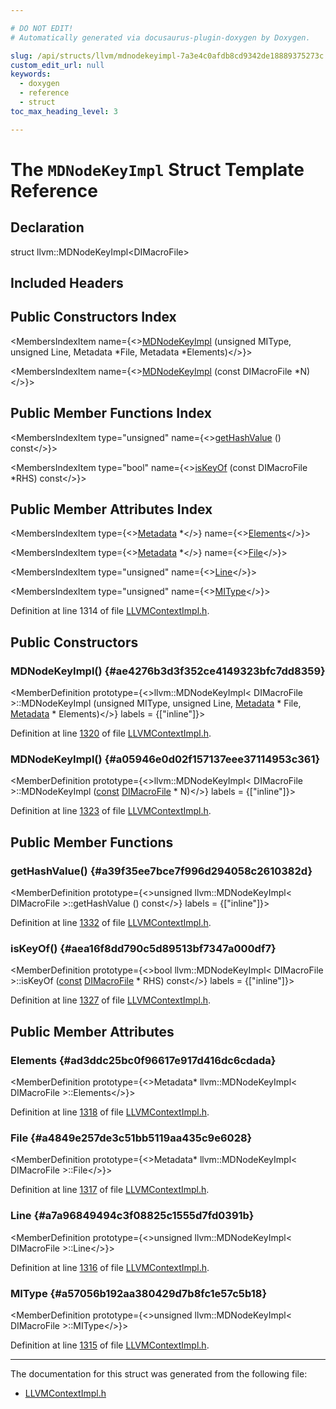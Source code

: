 ```yaml
---

# DO NOT EDIT!
# Automatically generated via docusaurus-plugin-doxygen by Doxygen.

slug: /api/structs/llvm/mdnodekeyimpl-7a3e4c0afdb8cd9342de18889375273c
custom_edit_url: null
keywords:
  - doxygen
  - reference
  - struct
toc_max_heading_level: 3

---
```





# The `MDNodeKeyImpl` Struct Template Reference

<DoxygenPage pluginConfig={pluginConfig}>



## Declaration

<CodeBlock>struct llvm::MDNodeKeyImpl&lt;DIMacroFile&gt;</CodeBlock>

## Included Headers

<IncludesList>
<IncludesListItem
  filePath="IR/LLVMContextImpl.h"
  permalink="/docs/api/files/lib/lib/ir/llvmcontextimpl-h"
  isLocal="true" />
</IncludesList>

## Public Constructors Index

<MembersIndex>

<MembersIndexItem
  name={<><a href="#ae4276b3d3f352ce4149323bfc7dd8359">MDNodeKeyImpl</a> (unsigned MIType, unsigned Line, Metadata &#42;File, Metadata &#42;Elements)</>}>
</MembersIndexItem>

<MembersIndexItem
  name={<><a href="#a05946e0d02f157137eee37114953c361">MDNodeKeyImpl</a> (const DIMacroFile &#42;N)</>}>
</MembersIndexItem>

</MembersIndex>

## Public Member Functions Index

<MembersIndex>

<MembersIndexItem
  type="unsigned"
  name={<><a href="#a39f35ee7bce7f996d294058c2610382d">getHashValue</a> () const</>}>
</MembersIndexItem>

<MembersIndexItem
  type="bool"
  name={<><a href="#aea16f8dd790c5d89513bf7347a000df7">isKeyOf</a> (const DIMacroFile &#42;RHS) const</>}>
</MembersIndexItem>

</MembersIndex>

## Public Member Attributes Index

<MembersIndex>

<MembersIndexItem
  type={<><a href="/docs/api/classes/llvm/metadata">Metadata</a> &#42;</>}
  name={<><a href="#ad3ddc25bc0f96617e917d416dc6cdada">Elements</a></>}>
</MembersIndexItem>

<MembersIndexItem
  type={<><a href="/docs/api/classes/llvm/metadata">Metadata</a> &#42;</>}
  name={<><a href="#a4849e257de3c51bb5119aa435c9e6028">File</a></>}>
</MembersIndexItem>

<MembersIndexItem
  type="unsigned"
  name={<><a href="#a7a96849494c3f08825c1555d7fd0391b">Line</a></>}>
</MembersIndexItem>

<MembersIndexItem
  type="unsigned"
  name={<><a href="#a57056b192aa380429d7b8fc1e57c5b18">MIType</a></>}>
</MembersIndexItem>

</MembersIndex>


Definition at line 1314 of file <a href="/docs/api/files/lib/lib/ir/llvmcontextimpl-h">LLVMContextImpl.h</a>.

<SectionDefinition>

## Public Constructors

### MDNodeKeyImpl() {#ae4276b3d3f352ce4149323bfc7dd8359}

<MemberDefinition
  prototype={<>llvm::MDNodeKeyImpl&lt; DIMacroFile &gt;::MDNodeKeyImpl (unsigned MIType, unsigned Line, <a href="/docs/api/classes/llvm/metadata">Metadata</a> &#42; File, <a href="/docs/api/classes/llvm/metadata">Metadata</a> &#42; Elements)</>}
  labels = {["inline"]}>

Definition at line <a href="/docs/api/files/lib/lib/ir/llvmcontextimpl-h/#l01320">1320</a> of file <a href="/docs/api/files/lib/lib/ir/llvmcontextimpl-h">LLVMContextImpl.h</a>.
</MemberDefinition>

### MDNodeKeyImpl() {#a05946e0d02f157137eee37114953c361}

<MemberDefinition
  prototype={<>llvm::MDNodeKeyImpl&lt; DIMacroFile &gt;::MDNodeKeyImpl (<a href="/docs/api/files/lib/lib/target/lib/target/aarch64/aarch64promoteconstant-cpp/#a90f8350fecae261c25be85d38b451bff">const</a> <a href="/docs/api/classes/llvm/dimacrofile">DIMacroFile</a> &#42; N)</>}
  labels = {["inline"]}>

Definition at line <a href="/docs/api/files/lib/lib/ir/llvmcontextimpl-h/#l01323">1323</a> of file <a href="/docs/api/files/lib/lib/ir/llvmcontextimpl-h">LLVMContextImpl.h</a>.
</MemberDefinition>

</SectionDefinition>

<SectionDefinition>

## Public Member Functions

### getHashValue() {#a39f35ee7bce7f996d294058c2610382d}

<MemberDefinition
  prototype={<>unsigned llvm::MDNodeKeyImpl&lt; DIMacroFile &gt;::getHashValue () const</>}
  labels = {["inline"]}>

Definition at line <a href="/docs/api/files/lib/lib/ir/llvmcontextimpl-h/#l01332">1332</a> of file <a href="/docs/api/files/lib/lib/ir/llvmcontextimpl-h">LLVMContextImpl.h</a>.
</MemberDefinition>

### isKeyOf() {#aea16f8dd790c5d89513bf7347a000df7}

<MemberDefinition
  prototype={<>bool llvm::MDNodeKeyImpl&lt; DIMacroFile &gt;::isKeyOf (<a href="/docs/api/files/lib/lib/target/lib/target/aarch64/aarch64promoteconstant-cpp/#a90f8350fecae261c25be85d38b451bff">const</a> <a href="/docs/api/classes/llvm/dimacrofile">DIMacroFile</a> &#42; RHS) const</>}
  labels = {["inline"]}>

Definition at line <a href="/docs/api/files/lib/lib/ir/llvmcontextimpl-h/#l01327">1327</a> of file <a href="/docs/api/files/lib/lib/ir/llvmcontextimpl-h">LLVMContextImpl.h</a>.
</MemberDefinition>

</SectionDefinition>

<SectionDefinition>

## Public Member Attributes

### Elements {#ad3ddc25bc0f96617e917d416dc6cdada}

<MemberDefinition
  prototype={<>Metadata&#42; llvm::MDNodeKeyImpl&lt; DIMacroFile &gt;::Elements</>}>

Definition at line <a href="/docs/api/files/lib/lib/ir/llvmcontextimpl-h/#l01318">1318</a> of file <a href="/docs/api/files/lib/lib/ir/llvmcontextimpl-h">LLVMContextImpl.h</a>.
</MemberDefinition>

### File {#a4849e257de3c51bb5119aa435c9e6028}

<MemberDefinition
  prototype={<>Metadata&#42; llvm::MDNodeKeyImpl&lt; DIMacroFile &gt;::File</>}>

Definition at line <a href="/docs/api/files/lib/lib/ir/llvmcontextimpl-h/#l01317">1317</a> of file <a href="/docs/api/files/lib/lib/ir/llvmcontextimpl-h">LLVMContextImpl.h</a>.
</MemberDefinition>

### Line {#a7a96849494c3f08825c1555d7fd0391b}

<MemberDefinition
  prototype={<>unsigned llvm::MDNodeKeyImpl&lt; DIMacroFile &gt;::Line</>}>

Definition at line <a href="/docs/api/files/lib/lib/ir/llvmcontextimpl-h/#l01316">1316</a> of file <a href="/docs/api/files/lib/lib/ir/llvmcontextimpl-h">LLVMContextImpl.h</a>.
</MemberDefinition>

### MIType {#a57056b192aa380429d7b8fc1e57c5b18}

<MemberDefinition
  prototype={<>unsigned llvm::MDNodeKeyImpl&lt; DIMacroFile &gt;::MIType</>}>

Definition at line <a href="/docs/api/files/lib/lib/ir/llvmcontextimpl-h/#l01315">1315</a> of file <a href="/docs/api/files/lib/lib/ir/llvmcontextimpl-h">LLVMContextImpl.h</a>.
</MemberDefinition>

</SectionDefinition>

<hr/>

The documentation for this struct was generated from the following file:

<ul>
<li><a href="/docs/api/files/lib/lib/ir/llvmcontextimpl-h">LLVMContextImpl.h</a></li>
</ul>

</DoxygenPage>
